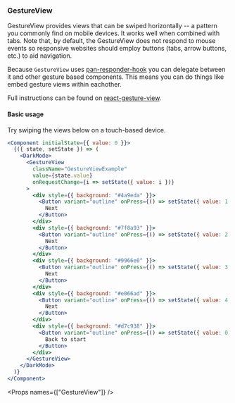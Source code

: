 
<Nav title="GestureView" />
<SEO title="GestureView" />

<Container>
<Article sidebar={[
  { id: 'GestureView', name: 'GestureView' },
  { id: 'Basic usage', name: 'Basic usage' },
  { id: 'Props', name: 'API'}
]}>

# GestureView

GestureView provides views that can be swiped horizontally -- a pattern you commonly
find on mobile devices. It works well when combined with tabs. Note that, by default,
the GestureView does not respond to mouse events so responsive websites should
employ buttons (tabs, arrow buttons, etc.) to aid navigation.

Because `GestureView` uses [pan-responder-hook](https://github.com/bmcmahen/pan-responder-hook) you can
delegate between it and other gesture based components. This means you can do
things like embed gesture views within eachother.

Full instructions can be found on [react-gesture-view](https://github.com/bmcmahen/react-gesture-view).

#### Basic usage

Try swiping the views below on a touch-based device.

```jsx
<Component initialState={{ value: 0 }}>
  {({ state, setState }) => (
    <DarkMode>
      <GestureView
        className="GestureViewExample"
        value={state.value}
        onRequestChange={i => setState({ value: i })}
      >
        <div style={{ background: "#4a9eda" }}>
          <Button variant="outline" onPress={() => setState({ value: 1 })}>
            Next
          </Button>
        </div>
        <div style={{ background: "#7f8a93" }}>
          <Button variant="outline" onPress={() => setState({ value: 2 })}>
            Next
          </Button>
        </div>
        <div style={{ background: "#9966e0" }}>
          <Button variant="outline" onPress={() => setState({ value: 3 })}>
            Next
          </Button>
        </div>
        <div style={{ background: "#e066ad" }}>
          <Button variant="outline" onPress={() => setState({ value: 4 })}>
            Next
          </Button>
        </div>
        <div style={{ background: "#d7c938" }}>
          <Button variant="outline" onPress={() => setState({ value: 0 })}>
            Back to start
          </Button>
        </div>
      </GestureView>
    </DarkMode>
  )}
</Component>
```

<Props names={["GestureView"]} />

</Article>
</Container>
